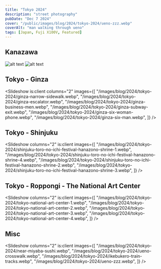 ```yaml
---
title: "Tokyo 2024"
description: "street photography"
pubDate: "Dec 7 2024"
cover: "/public/images/blog/2024/tokyo-2024/ueno-zzz.webp"
coverAlt: "man walking through ueno"
tags: [Japan, Fuji X100V, Featured]
---
```



## Kanazawa

![alt text](/images/blog/2024/tokyo-2024/kanazawa-stop-light.webp)
![alt text](/images/blog/2024/tokyo-2024/kanazawa-shrine-couple.webp)

## Tokyo - Ginza

<Slideshow
  is:client
  columns="2"
  images={[
    "/images/blog/2024/tokyo-2024/ginza-narrow-sidewalk.webp",
    "/images/blog/2024/tokyo-2024/ginza-escalator.webp",
    "/images/blog/2024/tokyo-2024/ginza-business-men.webp",
    "/images/blog/2024/tokyo-2024/ginza-subway-exit.webp",
    "/images/blog/2024/tokyo-2024/ginza-six-woman-phone.webp",
    "/images/blog/2024/tokyo-2024/ginza-six-man.webp",
  ]}
/>

## Tokyo - Shinjuku

<Slideshow
  columns="2"
  is:client
  images={[
    "/images/blog/2024/tokyo-2024/shinjuku-toro-no-ichi-festival-hanazono-shrine-1.webp",
    "/images/blog/2024/tokyo-2024/shinjuku-toro-no-ichi-festival-hanazono-shrine-4.webp",
    "/images/blog/2024/tokyo-2024/shinjuku-toro-no-ichi-festival-hanazono-shrine-2.webp",
    "/images/blog/2024/tokyo-2024/shinjuku-toro-no-ichi-festival-hanazono-shrine-3.webp",
  ]}
/>

## Tokyo - Roppongi - The National Art Center

<Slideshow
  columns="2"
  is:client
  images={[
    "/images/blog/2024/tokyo-2024/tokyo-national-art-center-1.webp",
    "/images/blog/2024/tokyo-2024/tokyo-national-art-center-2.webp",
    "/images/blog/2024/tokyo-2024/tokyo-national-art-center-3.webp",
    "/images/blog/2024/tokyo-2024/tokyo-national-art-center-4.webp",
  ]}
/>

## Misc

<Slideshow
  columns="2"
  is:client
  images={[
    "/images/blog/2024/tokyo-2024/near-miyaba-sushi.webp",
    "/images/blog/2024/tokyo-2024/ueno-crosswalk.webp",
    "/images/blog/2024/tokyo-2024/ikebukero-train-tracks.webp",
    "/images/blog/2024/tokyo-2024/ueno-zzz.webp",
  ]}
/>
